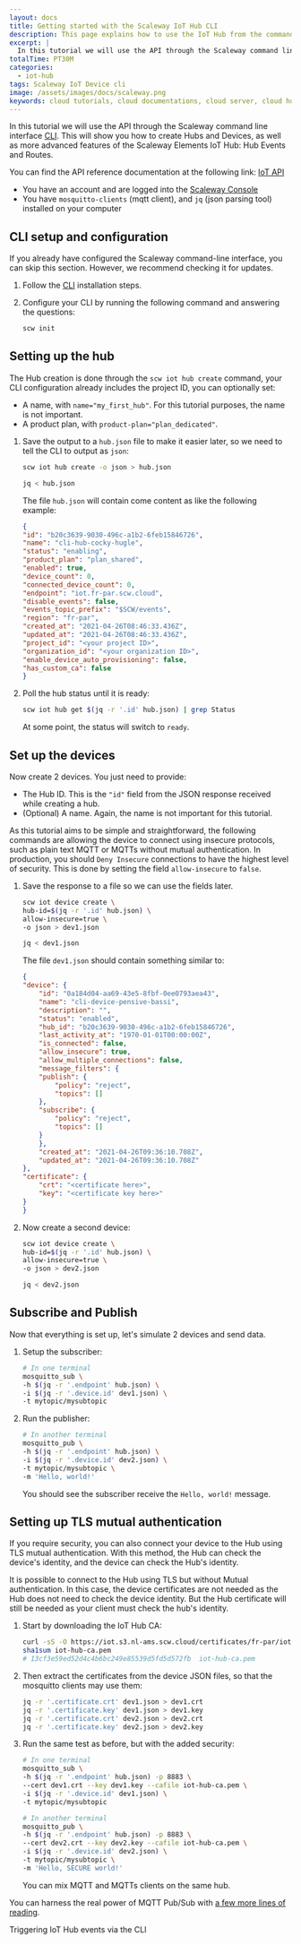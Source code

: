 ```yaml
---
layout: docs
title: Getting started with the Scaleway IoT Hub CLI
description: This page explains how to use the IoT Hub from the command line using the Scaleway CLI
excerpt: |
  In this tutorial we will use the API through the Scaleway command line interface (CLI). This will show you how to create Hubs and Devices, as well as the more advanced features of the Scaleway Elements IoT Hub: Hub Events and Routes.
totalTime: PT30M
categories: 
  - iot-hub
tags: Scaleway IoT Device cli
image: /assets/images/docs/scaleway.png
keywords: cloud tutorials, cloud documentations, cloud server, cloud hosting, object storage, s3, functions, containers, serverless, iot, smart, connected, embedded, devices, hubs, mqtt
---
```


In this tutorial we will use the API through the Scaleway command line interface [CLI](https://github.com/scaleway/scaleway-cli#Installation). This will show you how to create Hubs and Devices, as well as more advanced features of the Scaleway Elements IoT Hub: Hub Events and Routes.

You can find the API reference documentation at the following link: [IoT API](https://developers.scaleway.com/en/products/iot/api/)

<Message type="requirement">

- You have an account and are logged into the [Scaleway Console](https://console.scaleway.com) 
- You have `mosquitto-clients` (mqtt client), and `jq` (json parsing tool) installed on your computer

</Message>

## CLI setup and configuration

If you already have configured the Scaleway command-line interface, you can skip this section. However, we recommend checking it for updates.

1. Follow the [CLI](https://github.com/scaleway/scaleway-cli#Installation) installation steps.

2. Configure your CLI by running the following command and answering the questions:
    ```bash
    scw init
    ```

## Setting up the hub

The Hub creation is done through the `scw iot hub create` command, your CLI configuration already includes the project ID, you can optionally set:
- A name, with `name="my_first_hub"`. For this tutorial purposes, the name is not important.
- A product plan, with `product-plan="plan_dedicated"`.

1. Save the output to a `hub.json` file to make it easier later, so we need to tell the CLI to output as `json`:

    ```bash
    scw iot hub create -o json > hub.json

    jq < hub.json
    ```

    The file `hub.json` will contain come content as like the following example:

    ```json
    {
    "id": "b20c3639-9030-496c-a1b2-6feb15846726",
    "name": "cli-hub-cocky-hugle",
    "status": "enabling",
    "product_plan": "plan_shared",
    "enabled": true,
    "device_count": 0,
    "connected_device_count": 0,
    "endpoint": "iot.fr-par.scw.cloud",
    "disable_events": false,
    "events_topic_prefix": "$SCW/events",
    "region": "fr-par",
    "created_at": "2021-04-26T08:46:33.436Z",
    "updated_at": "2021-04-26T08:46:33.436Z",
    "project_id": "<your project ID>",
    "organization_id": "<your organization ID>",
    "enable_device_auto_provisioning": false,
    "has_custom_ca": false
    }

    ```

2. Poll the hub status until it is ready:

    ```bash
    scw iot hub get $(jq -r '.id' hub.json) | grep Status
    ```

    At some point, the status will switch to `ready`.

## Set up the devices

Now create 2 devices. You just need to provide:
- The Hub ID. This is the `"id"` field from the JSON response received while creating a hub.
- (Optional) A name. Again, the name is not important for this tutorial.

<Message type="note">

As this tutorial aims to be simple and straightforward, the following commands are allowing the device to connect using insecure protocols, such as plain text MQTT or MQTTs without mutual authentication. In production, you should `Deny Insecure` connections to have the highest level of security. This is done by setting the field `allow-insecure` to `false`.

</Message>

1. Save the response to a file so we can use the fields later.

    ```bash
    scw iot device create \
    hub-id=$(jq -r '.id' hub.json) \
    allow-insecure=true \
    -o json > dev1.json

    jq < dev1.json
    ```

    The file `dev1.json` should contain something similar to:

    ```json
    {
    "device": {
        "id": "0a184d04-aa69-43e5-8fbf-0ee0793aea43",
        "name": "cli-device-pensive-bassi",
        "description": "",
        "status": "enabled",
        "hub_id": "b20c3639-9030-496c-a1b2-6feb15846726",
        "last_activity_at": "1970-01-01T00:00:00Z",
        "is_connected": false,
        "allow_insecure": true,
        "allow_multiple_connections": false,
        "message_filters": {
        "publish": {
            "policy": "reject",
            "topics": []
        },
        "subscribe": {
            "policy": "reject",
            "topics": []
        }
        },
        "created_at": "2021-04-26T09:36:10.708Z",
        "updated_at": "2021-04-26T09:36:10.708Z"
    },
    "certificate": {
        "crt": "<certificate here>",
        "key": "<certificate key here>"
    }
    }
    ```

2. Now create a second device:

    ```bash
    scw iot device create \
    hub-id=$(jq -r '.id' hub.json) \
    allow-insecure=true \
    -o json > dev2.json

    jq < dev2.json
    ```

## Subscribe and Publish

Now that everything is set up, let's simulate 2 devices and send data.

1. Setup the subscriber:

    ```bash
    # In one terminal
    mosquitto_sub \
    -h $(jq -r '.endpoint' hub.json) \
    -i $(jq -r '.device.id' dev1.json) \
    -t mytopic/mysubtopic
    ```

2. Run the publisher:

    ```bash
    # In another terminal
    mosquitto_pub \
    -h $(jq -r '.endpoint' hub.json) \
    -i $(jq -r '.device.id' dev2.json) \
    -t mytopic/mysubtopic \
    -m 'Hello, world!'
    ```

    You should see the subscriber receive the `Hello, world!` message.

## Setting up TLS mutual authentication

If you require security, you can also connect your device to the Hub using TLS mutual authentication. With this method, the Hub can check the device's identity, and the device can check the Hub's identity.

<Message type="note">

It is possible to connect to the Hub using TLS but without Mutual authentication. In this case, the device certificates are not needed as the Hub does not need to check the device identity. But the Hub certificate will still be needed as your client must check the hub's identity.

</Message>

1. Start by downloading the IoT Hub CA:

    ```bash
    curl -sS -O https://iot.s3.nl-ams.scw.cloud/certificates/fr-par/iot-hub-ca.pem
    sha1sum iot-hub-ca.pem
    # 13cf3e59ed52d4c4b6bc249e85539d5fd5d572fb  iot-hub-ca.pem
    ```

2. Then extract the certificates from the device JSON files, so that the mosquitto clients may use them:

    ```bash
    jq -r '.certificate.crt' dev1.json > dev1.crt
    jq -r '.certificate.key' dev1.json > dev1.key
    jq -r '.certificate.crt' dev2.json > dev2.crt
    jq -r '.certificate.key' dev2.json > dev2.key
    ```

3. Run the same test as before, but with the added security:

    ```bash
    # In one terminal
    mosquitto_sub \
    -h $(jq -r '.endpoint' hub.json) -p 8883 \
    --cert dev1.crt --key dev1.key --cafile iot-hub-ca.pem \
    -i $(jq -r '.device.id' dev1.json) \
    -t mytopic/mysubtopic
    ```

    ```bash
    # In another terminal
    mosquitto_pub \
    -h $(jq -r '.endpoint' hub.json) -p 8883 \
    --cert dev2.crt --key dev2.key --cafile iot-hub-ca.pem \
    -i $(jq -r '.device.id' dev2.json) \
    -t mytopic/mysubtopic \
    -m 'Hello, SECURE world!'
    ```

    <Message type="note">
    
    You can mix MQTT and MQTTs clients on the same hub.

    </Message>

You can harness the real power of MQTT Pub/Sub with [a few more lines of reading](http://www.steves-internet-guide.com/mqtt/).

<Navigation title="See Also">
  <NextButton to="/iot/iot-hub/api-cli/iot-hub-events/">Triggering IoT Hub events via the CLI</NextButton>
</Navigation>
